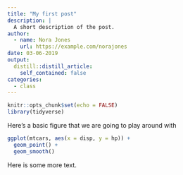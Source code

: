 ```yaml
---
title: "My first post"
description: |
  A short description of the post.
author:
  - name: Nora Jones
    url: https://example.com/norajones
date: 03-06-2019
output:
  distill::distill_article:
    self_contained: false
categories:
  - class
---
```


```r
knitr::opts_chunk$set(echo = FALSE)
library(tidyverse)
```

Here's a basic figure that we are going to play around with

```r
ggplot(mtcars, aes(x = disp, y = hp)) +
  geom_point() +
  geom_smooth()
```

Here is some more text. 